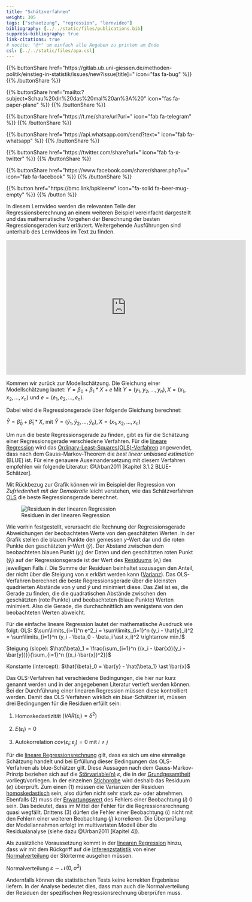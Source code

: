 ```yaml
---
title: "Schätzverfahren"
weight: 305
tags: ["schaetzung", "regression", "lernvideo"]
bibliography: [../../static/files/publications.bib]
suppress-bibliography: true
link-citations: true
# nocite: "@*" um einfach alle Angaben zu printen am Ende
csl: [../../static/files/apa.csl]
---
```


{{% buttonShare href=\"https\:\/\/gitlab.ub.uni-giessen.de\/methoden-politik\/einstieg-in-statistik\/issues\/new?issue[title]=\" icon=\"fas fa-bug\" %}} {{% /buttonShare %}} 

{{% buttonShare href=\"mailto\:?subject=Schau\%20dir\%20das\%20mal\%20an\%3A\%20\" icon=\"fas fa-paper-plane\" %}} {{% /buttonShare %}}

{{% buttonShare href=\"https\:\/\/t.me\/share\/url?url=\" icon=\"fab fa-telegram\" %}} {{% /buttonShare %}}

{{% buttonShare href=\"https\:\/\/api.whatsapp.com\/send?text=\" icon=\"fab fa-whatsapp\" %}} {{% /buttonShare %}}

{{% buttonShare href=\"https\:\/\/twitter.com\/share?url=\" icon=\"fab fa-x-twitter\" %}} {{% /buttonShare %}}

{{% buttonShare href=\"https\:\/\/www.facebook.com\/sharer\/sharer.php?u=\" icon=\"fab fa-facebook\" %}} {{% /buttonShare %}}

{{% button href=\"https\:\/\/bmc.link\/bpkleerw\" icon=\"fa-solid fa-beer-mug-empty\" %}} {{% /button %}}

In diesem Lernvideo werden die relevanten Teile der Regressionsberechnung an einem weiteren Beispiel vereinfacht dargestellt und das mathematische Vorgehen der Berechnung der besten Regressionsgeraden kurz erläutert. Weitergehende Ausführungen sind unterhalb des Lernvideos im Text zu finden.

<center>
<iframe src="https://player.vimeo.com/video/506077999?quality=720p&dnt=1" width="640" height="360" frameborder="0" allow="autoplay; fullscreen; picture-in-picture" allowfullscreen referrerpolicy="noreferrer"></iframe>
</center>

Kommen wir zurück zur Modellschätzung. Die Gleichung einer Modellschätzung lautet:
$Y = \beta_0 + \beta_1 \ast X + e$
Mit $Y = (y_1, y_2, ..., y_n), X = (x_1, x_2, ..., x_n)$ und $e=(e_1, e_2, ..., e_n)$.

Dabei wird die Regressionsgerade über folgende Gleichung berechnet:

$\hat{Y} = \hat{\beta}_0 + \hat{\beta}_1 \ast X$, mit $\hat{Y} = (\hat{y}_1, \hat{y}_2, ..., \hat{y}_n), X = (x_1, x_2, ..., x_n)$

Um nun die beste Regressionsgerade zu finden, gibt es für die Schätzung einer Regressionsgerade verschiedene Verfahren. Für die [lineare Regression](../../glossar/lineareregression/index.html) wird das [Ordinary-Least-Squares(OLS)-Verfahren](../../glossar/ols/index.html) angewendet, dass nach dem Gauss-Markov-Theorem die *best linear unbiased estimation* (BLUE) ist. Für eine genauere Auseinandersetzung mit diesem Verfahren empfehlen wir folgende Literatur: @Urban2011 [Kapitel 3.1.2 BLUE-Schätzer].

Mit Rückbezug zur Grafik können wir im Beispiel der Regression von *Zufriedenheit mit der Demokratie* leicht verstehen, wie das Schätzverfahren [OLS](../../glossar/ols/index.html) die beste Regressionsgerade berechnet.

![Residuen in der linearen Regression](../images/regplot2.png)

Wie vorhin festgestellt, verursacht die Rechnung der Regressionsgerade Abweichungen der beobachteten Werte von den geschätzten Werten. In der Grafik stellen die blauen Punkte den gemessen $y$-Wert dar und die roten Punkte den geschätzten $y$-Wert ($\hat{y}$). Der Abstand zwischen dem beobachteten blauen Punkt ($y_i$) der Daten und den geschätzten roten Punkt ($\hat{y}_i$) auf der Regressionsgerade ist der Wert des [Residuums](../../glossar/residuum/index.html) ($e_i$) des jeweiligen Falls $i$. Die Summe der Residuen beinhaltet sozusagen den Anteil, der nicht über die Steigung von $x$ erklärt werden kann ([Varianz](../../glossar/varianz/index.html)). Das OLS-Verfahren berechnet die beste Regressionsgerade über die kleinsten quadrierten Abstände von $y$ und $\hat{y}$ und minimiert diese. Das Ziel ist es, die Gerade zu finden, die die quadratischen Abstände zwischen den geschätzten (rote Punkte) und beobachteten (blaue Punkte) Werten minimiert. Also die Gerade, die durchschnittlich am wenigstens von den beobachteten Werten abweicht.

Für die einfache lineare Regression lautet der mathematische Ausdruck wie folgt:
OLS: $\sum\limits_{i=1}^n e^2_i = \sum\limits_{i=1}^n (y_i - \hat{y}_i)^2 = \sum\limits_{i=1}^n (y_i - \beta_0 - \beta_i \ast x_i)^2 \rightarrow min.!$

Steigung (slope): $\hat{\beta}_1 = \frac{\sum_{i=1}^n {(x_i - \bar{x})(y_i - \bar{y})}}{\sum_{i=1}^n {(x_i-\bar{x})^2}}$

Konstante (intercept): $\hat{\beta}_0 = \bar{y} - \hat{\beta_1} \ast \bar{x}$

Das OLS-Verfahren hat verschiedene Bedingungen, die hier nur kurz genannt werden und in der angegebenen Literatur vertieft werden können. Bei der Durchführung einer linearen Regression müssen diese kontrolliert werden.
Damit das OLS-Verfahren wirklich ein *blue*-Schätzer ist, müssen drei Bedingungen für die Residuen erfüllt sein:

1. Homoskedastizität $(VAR(\varepsilon_i)=\delta^2)$

2. $E(\varepsilon_i )=0$

3. Autokorrelation $cov(\varepsilon_i; \varepsilon_j )=0$ mit $i \neq j$

Für die [lineare Regressionsrechnung](../../glossar/lineareregression/index.html) gilt, dass es sich um eine einmalige Schätzung handelt und bei Erfüllung dieser Bedingungen das OLS-Verfahren als blue-Schätzer gilt. Diese Aussagen nach dem Gauss-Markov-Prinzip beziehen sich auf die [Störvariable(n)](../../glossar/stoervariable/index.html) $\varepsilon$, die in der [Grundgesamtheit](../../glossar/grundgesamtheit/index.html) vorliegt/vorliegen. In der einzelnen [Stichprobe](../../glossar/stichprobe/index.html) wird deshalb das Residuum ($e$) überprüft. Zum einen (1) müssen die Varianzen der Residuen [homoskedastisch](../../glossar/homoskedastizitaet/index.html) sein, also dürfen nicht sehr stark zu- oder abnehmen. Ebenfalls (2) muss der [Erwartungswert](../../glossar/erwartungswert/index.html) des Fehlers einer Beobachtung ($i$) 0 sein. Das bedeutet, dass im Mittel der Fehler für die Regressionsrechnung quasi wegfällt. Drittens (3) dürfen die Fehler einer Beobachtung ($i$) nicht mit den Fehlern einer weiteren Beobachtung ($j$) korrelieren. Die Überprüfung der Modellannahmen erfolgt im multivariaten Modell über die Residualanalyse (siehe dazu @Urban2011 [Kapitel 4]).

Als zusätzliche Voraussetzung kommt in der [linearen Regression](../../glossar/lineareregression/index.html) hinzu, dass wir mit dem Rückgriff auf die [Inferenzstatistik](../../glossar/inferenzstatistik/index.html) von einer [Normalverteilung](../../glossar/normalverteilung/index.html) der Störterme ausgehen müssen.

Normalverteilung $\varepsilon \sim \mathcal{N}(0, \, \sigma^2)$

Andernfalls können die statistischen Tests keine korrekten Ergebnisse liefern. In der Analyse bedeutet dies, dass man auch die Normalverteilung der Residuen der spezifischen Regressionsrechnung überprüfen muss.
